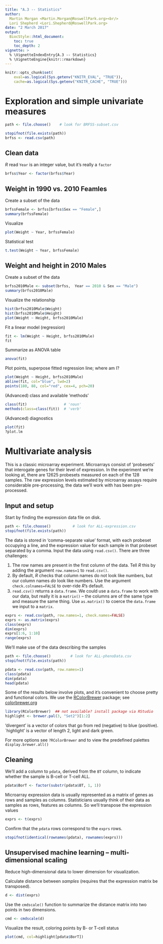 ```yaml
---
title: "A.3 -- Statistics"
author:
  Martin Morgan <Martin.Morgan@RoswellPark.org><br/>
  Lori Shepherd <Lori.Shepherd@RoswellPark.org>
date: "2 March 2017"
output:
  BiocStyle::html_document:
    toc: true
    toc_depth: 2
vignette: >
  % \VignetteIndexEntry{A.3 -- Statistics}
  % \VignetteEngine{knitr::rmarkdown}
---
```


```r
knitr::opts_chunk$set(
    eval=as.logical(Sys.getenv("KNITR_EVAL", "TRUE")),
    cache=as.logical(Sys.getenv("KNITR_CACHE", "TRUE")))
```

# Exploration and simple univariate measures

<!--
```r
path <- system.file(package="BiocIntro", "extdata", "BRFSS-subset.csv")
```
-->
```r
path <- file.choose()    # look for BRFSS-subset.csv
```

```r
stopifnot(file.exists(path))
brfss <- read.csv(path)
```

## Clean data

_R_ read `Year` is an integer value, but it's really a `factor`

```r
brfss$Year <- factor(brfss$Year)
```

## Weight in 1990 vs. 2010 Feamles

Create a subset of the data

```r
brfssFemale <- brfss[brfss$Sex == "Female",]
summary(brfssFemale)
```

Visualize

```r
plot(Weight ~ Year, brfssFemale)
```

Statistical test

```r
t.test(Weight ~ Year, brfssFemale)
```

## Weight and height in 2010 Males

Create a subset of the data

```r
brfss2010Male <- subset(brfss,  Year == 2010 & Sex == "Male")
summary(brfss2010Male)
```

Visualize the relationship

```r
hist(brfss2010Male$Weight)
hist(brfss2010Male$Height)
plot(Weight ~ Height, brfss2010Male)
```

Fit a linear model (regression)

```r
fit <- lm(Weight ~ Height, brfss2010Male)
fit
```

Summarize as ANOVA table

```r
anova(fit)

```

Plot points, superpose fitted regression line; where am I?

```r
plot(Weight ~ Height, brfss2010Male)
abline(fit, col="blue", lwd=2)
points(180, 88, col="red", cex=4, pch=20)
```

(Advanced) class and available 'methods'

```r
class(fit)                 # 'noun'
methods(class=class(fit))  # 'verb'
```

(Advanced) diagnostics

```r
plot(fit)
?plot.lm
```

# Multivariate analysis

This is a classic microarray experiment. Microarrays
consist of 'probesets' that interogate genes for their level of
expression. In the experiment we're looking at, there are 12625
probesets measured on each of the 128 samples. The raw expression
levels estimated by microarray assays require considerable
pre-processing, the data we'll work with has been pre-processed.

## Input and setup

Start by finding the expression data file on disk.

<!--
```r
path <- system.file(package="BiocIntro", "extdata", "ALL-expression.csv")
stopifnot(file.exists(path))
```
-->

```r
path <- file.choose()          # look for ALL-expression.csv
stopifnot(file.exists(path))
```

The data is stored in 'comma-separate value' format, with each
probeset occupying a line, and the expression value for each sample in
that probeset separated by a comma. Input the data using
`read.csv()`. There are three challenges:

1. The row names are present in the first column of the data. Tell _R_
   this by adding the argument `row.names=1` to `read.csv()`.
2. By default, _R_ checks that column names do not look like numbers,
   but our column names _do_ look like numbers. Use the argument
   `check.colnames=FALSE` to over-ride _R_'s default.
3. `read.csv()` returns a `data.frame`. We could use a `data.frame` to
   work with our data, but really it is a `matrix()` -- the columns
   are of the same type and measure the same thing. Use `as.matrix()`
   to coerce the `data.frame` we input to a `matrix`.

```r
exprs <- read.csv(path, row.names=1, check.names=FALSE)
exprs <- as.matrix(exprs)
class(exprs)
dim(exprs)
exprs[1:6, 1:10]
range(exprs)
```

We'll make use of the data describing the samples

<!--
```r
path <- system.file(package="BiocIntro", "extdata", "ALL-phenoData.csv")
stopifnot(file.exists(path))
```
-->

```r
path <- file.choose()         # look for ALL-phenoData.csv
stopifnot(file.exists(path))
```

```r
pdata <- read.csv(path, row.names=1)
class(pdata)
dim(pdata)
head(pdata)
```

Some of the results below involve plots, and it's convenient to choose
pretty and functional colors. We use the [RColorBrewer][]
package; see [colorbrewer.org][]

[RColorBrewer]: https://cran.r-project.org/?package=RColorBrewer
[colorbrewer.org]: http://colorbrewer.org

```r
library(RColorBrewer)  ## not available? install package via RStudio
highlight <- brewer.pal(3, "Set2")[1:2]
```

'divergent' is a vector of colors that go from red (negative) to blue
(positive). `highlight' is a vector of length 2, light and dark green.

For more options see `?RColorBrewer` and to view the predefined
palettes `display.brewer.all()`

## Cleaning

We'll add a column to `pdata`, derived from the `BT` column, to
indicate whether the sample is B-cell or T-cell ALL.

```r
pdata$BorT <- factor(substr(pdata$BT, 1, 1))
```

Microarray expression data is usually represented as a matrix of genes
as rows and samples as columns. Statisticians usually think of their
data as samples as rows, features as columns. So we'll transpose the
expression values

```r
exprs <- t(exprs)
```

Confirm that the `pdata` rows correspond to the `exprs` rows.

```r
stopifnot(identical(rownames(pdata), rownames(exprs)))
```

## Unsupervised machine learning -- multi-dimensional scaling

Reduce high-dimensional data to lower dimension for visualization.

Calculate distance between _samples_ (requires that the expression
matrix be transposed).

```r
d <- dist(exprs)
```

Use the `cmdscale()` function to summarize the distance matrix into
two points in two dimensions.

```r
cmd <- cmdscale(d)
```

Visualize the result, coloring points by B- or T-cell status

```r
plot(cmd, col=highlight[pdata$BorT])
```
